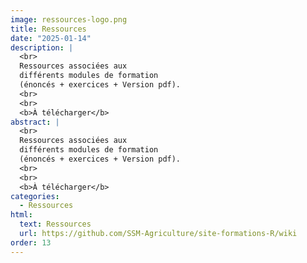 ```yaml
---
image: ressources-logo.png
title: Ressources
date: "2025-01-14"
description: |
  <br>
  Ressources associées aux 
  différents modules de formation
  (énoncés + exercices + Version pdf).
  <br>
  <br>
  <b>À télécharger</b> 
abstract: |
  <br>
  Ressources associées aux 
  différents modules de formation
  (énoncés + exercices + Version pdf).
  <br>
  <br>
  <b>À télécharger</b> 
categories:
  - Ressources
html:
  text: Ressources
  url: https://github.com/SSM-Agriculture/site-formations-R/wiki
order: 13
---
```

